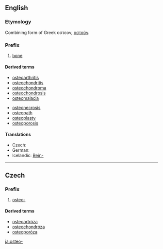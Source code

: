 ==English==
===Etymology===
Combining form of Greek οστεον, [[οστούν]].

===Prefix===
{{infl|en|prefix}}
# [[bone]]

====Derived terms====
{{top2}}
* [[osteoarthritis]]
* [[osteochondritis]]
* [[osteochondroma]]
* [[osteochondrosis]]
* [[osteomalacia]]
{{mid2}}
* [[osteonecrosis]]
* [[osteopath]]
* [[osteoplasty]]
* [[osteoporosis]]
{{bottom}}

{{wikipedia|List_of_diseases_starting_with_O#Osteo}}

====Translations====
* Czech: {{t-|cs|osteo-}}
* German: {{t-|de|Osteo-}}
* Icelandic: [[Bein-]]

----

==Czech==

===Prefix===
{{cs-pref}}

# [[#English|osteo-]]

====Derived terms====
* [[osteoartróza]] {{f}}
* [[osteochondróza]] {{f}}
* [[osteoporóza]] {{f}}

[[ja:osteo-]]